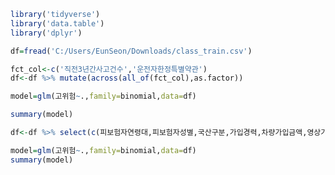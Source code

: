
```{r}
library('tidyverse')
library('data.table')
library('dplyr')
```

```{r}
df=fread('C:/Users/EunSeon/Downloads/class_train.csv')
```


```{r}
fct_col<-c('직전3년간사고건수','운전자한정특별약관')
df<-df %>% mutate(across(all_of(fct_col),as.factor))
```

```{r}
model=glm(고위험~.,family=binomial,data=df)
```

```{r}
summary(model)
```

```{r}
df<-df %>% select(c(피보험자연령대,피보험자성별,국산구분,가입경력,차량가입금액,영상기록장치특약가입,마일리지약정_가입여부,차종,고경력운전자,직전3년간사고건수,운전자한정특별약관,고위험))
```


```{r}
model=glm(고위험~.,family=binomial,data=df)
summary(model)
```
